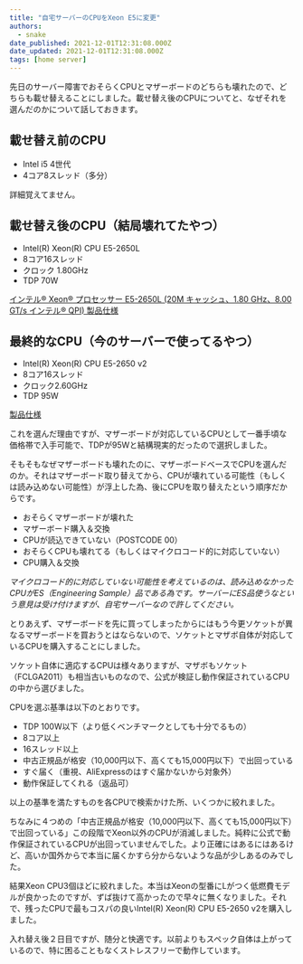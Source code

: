 ```yaml
---
title: "自宅サーバーのCPUをXeon E5に変更"
authors:
  - snake
date_published: 2021-12-01T12:31:08.000Z
date_updated: 2021-12-01T12:31:08.000Z
tags: [home server]
---
```


先日のサーバー障害でおそらくCPUとマザーボードのどちらも壊れたので、どちらも載せ替えることにしました。載せ替え後のCPUについてと、なぜそれを選んだのかについて話しておきます。

## 載せ替え前のCPU

- Intel i5 4世代
- 4コア8スレッド（多分）

詳細覚えてません。

## 載せ替え後のCPU（結局壊れてたやつ）

- Intel(R) Xeon(R) CPU E5-2650L
- 8コア16スレッド
- クロック 1.80GHz
- TDP 70W


[インテル® Xeon® プロセッサー E5-2650L (20M キャッシュ、1.80 GHz、8.00 GT/s インテル® QPI) 製品仕様](https://ark.intel.com/content/www/jp/ja/ark/products/64585/intel-xeon-processor-e5-2650l-20m-cache-1-80-ghz-8-00-gt-s-intel-qpi.html)

## 最終的なCPU（今のサーバーで使ってるやつ）

- Intel(R) Xeon(R) CPU E5-2650 v2
- 8コア16スレッド
- クロック2.60GHz
- TDP 95W


[製品仕様](https://ark.intel.com/content/www/jp/ja/ark/products/75269/intel-xeon-processor-e5-2650-v2-20m-cache-2-60-ghz.html)

これを選んだ理由ですが、マザーボードが対応しているCPUとして一番手頃な価格帯で入手可能で、TDPが95Wと結構現実的だったので選択しました。

そもそもなぜマザーボードも壊れたのに、マザーボードベースでCPUを選んだのか。それはマザーボード取り替えてから、CPUが壊れている可能性（もしくは読み込めない可能性）が浮上した為、後にCPUを取り替えたという順序だからです。

- おそらくマザーボードが壊れた
- マザーボード購入＆交換
- CPUが読込できていない（POSTCODE 00）
- おそらくCPUも壊れてる（もしくはマイクロコード的に対応していない）
- CPU購入＆交換

*マイクロコード的に対応していない可能性を考えているのは、読み込めなかったCPUがES（Engineering Sample）品である為です。サーバーにES品使うなという意見は受け付けますが、自宅サーバーなので許してください。*

とりあえず、マザーボードを先に買ってしまったからにはもう今更ソケットが異なるマザーボードを買おうとはならないので、ソケットとマザボ自体が対応しているCPUを購入することにしました。

ソケット自体に適応するCPUは様々ありますが、マザボもソケット（FCLGA2011）も相当古いものなので、公式が検証し動作保証されているCPUの中から選びました。

CPUを選ぶ基準は以下のとおりです。

- TDP 100W以下（より低くベンチマークとしても十分でるもの）
- 8コア以上
- 16スレッド以上
- 中古正規品が格安（10,000円以下、高くても15,000円以下）で出回っている
- すぐ届く（重視、AliExpressのはすぐ届かないから対象外）
- 動作保証してくれる（返品可）

以上の基準を満たすものを各CPUで検索かけた所、いくつかに絞れました。

ちなみに４つめの「中古正規品が格安（10,000円以下、高くても15,000円以下）で出回っている」この段階でXeon以外のCPUが消滅しました。純粋に公式で動作保証されているCPUが出回っていませんでした。より正確にはあるにはあるけど、高いか国外からで本当に届くかすら分からないような品が少しあるのみでした。

結果Xeon CPU3個ほどに絞れました。本当はXeonの型番にLがつく低燃費モデルが良かったのですが、ずば抜けて高かったので早々に無くなりました。それで、残ったCPUで最もコスパの良いIntel(R) Xeon(R) CPU E5-2650 v2を購入しました。

入れ替え後２日目ですが、随分と快適です。以前よりもスペック自体は上がっているので、特に困ることもなくストレスフリーで動作しています。
